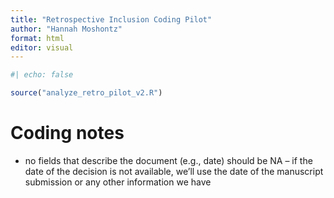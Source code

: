 ```yaml
---
title: "Retrospective Inclusion Coding Pilot"
author: "Hannah Moshontz"
format: html
editor: visual
---
```


```r
#| echo: false

source("analyze_retro_pilot_v2.R")

```

# Coding notes

-   no fields that describe the document (e.g., date) should be NA -- if the date of the decision is not available, we'll use the date of the manuscript submission or any other information we have
